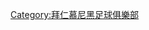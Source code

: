 {{Navbox
|name = 拜仁慕尼黑董事会
|title = 拜仁慕尼黑董事会成员
|state = {{{state|autocollapse}}}
|listclass = hlist
|titlestyle = background-color:#dd0000; color:#FFFFFF; border:1px solid #0000FF; 
|groupstyle = background-color:#dd0000; color:#FFFFFF; border:1px solid #0000FF;
|group1 = [[监事会|<span style="color: #FFFFFF">监事会</span>]]
|list1 = 
* [[乌利·赫内斯]]（主席）
* [[赫伯特·海纳]]（第一副主席）
* {{le|赫伯特·迪斯|Herbert Diess}}（第二副主席）
* 维尔纳·泽迪利乌斯（第三副主席）
* 米夏埃尔·迪德里奇
* {{le|蒂莫特乌斯·霍特斯|Timotheus Höttges}}
* 迪特·马约尔
* [[鲁伯特·施泰德]]
* [[埃德蒙德·斯托伊贝]]
* 西奥多·魏默尔
* [[马丁·文德恩]]
|group2 = <span style="color: #FFFFFF">行政董事会</span>
|list2 = 
* [[卡尔-海因茨·鲁梅尼格]]（[[首席执行官|CEO]]）
* 扬-克里斯蒂安·德雷森（[[首席运营官|第一副主席]]）
* 安德烈亚斯·荣格（[[市场营销|市场部]]）
* 约格·瓦克尔（国际化与发展战略）

}}<noinclude>
{{collapsible option}}
[[Category:拜仁慕尼黑足球俱樂部]]
</noinclude>